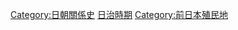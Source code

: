 {{Commonscat|Korea under Japanese rule}}
[[Category:日朝關係史|Category:日朝關係史]]
[[Category:朝鮮半島歷史|日治時期]]
[[Category:前日本殖民地|Category:前日本殖民地]]